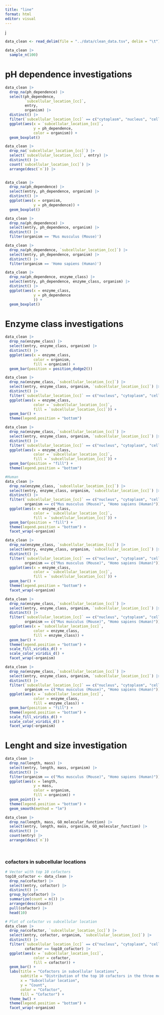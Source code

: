 ```yaml
---
title: "line"
format: html
editor: visual
---
```


j

```r
data_clean <- read_delim(file = "../data/clean_data.tsv", delim = "\t")
```

```r
data_clean |>
  sample_n(100)
```

# pH dependence investigations

```r
data_clean |>
  drop_na(ph_dependence) |>
  select(ph_dependence,
         `subcellular_location_[cc]`,
         entry,
         organism) |>
  distinct() |>
  filter(`subcellular_location_[cc]` == c("cytoplasm", "nucleus", "cell membrane", "multi-pass membrane protein", "secreted")) |>
  ggplot(aes(x = `subcellular_location_[cc]`,
             y = ph_dependence,
             color = organism)) +
  geom_boxplot()
```

```r
data_clean |>
  drop_na(`subcellular_location_[cc]`) |>
  select(`subcellular_location_[cc]`, entry) |>
  distinct() |>
  count(`subcellular_location_[cc]`) |>
  arrange(desc(`n`)) |>
  
```

```r
data_clean |>
  drop_na(ph_dependence) |>
  select(entry, ph_dependence, organism) |>
  distinct() |>
  ggplot(aes(x = organism,
             y = ph_dependence)) +
  geom_boxplot()
```

```r
data_clean |>
  drop_na(ph_dependence) |>
  select(entry, ph_dependence, organism) |>
  distinct() |>
  filter(organism == 'Mus musculus (Mouse)')
```

```r
data_clean |>
  drop_na(ph_dependence, `subcellular_location_[cc]`) |>
  select(entry, ph_dependence, organism) |>
  distinct() |>
  filter(organism == 'Homo sapiens (Human)')
```

```r
data_clean |>
  drop_na(ph_dependence, enzyme_class) |>
  select(entry, ph_dependence, enzyme_class, organism) |>
  distinct() |>
  ggplot(aes(x = enzyme_class,
             y = ph_dependence
             )) +
  geom_boxplot()
```

# Enzyme class investigations

```r
data_clean |>
  drop_na(enzyme_class) |>
  select(entry, enzyme_class, organism) |>
  distinct() |>
  ggplot(aes(x = enzyme_class,
             color = organism,
             fill = organism)) +
  geom_bar(position = position_dodge2())
```

```r
data_clean |>
  drop_na(enzyme_class, `subcellular_location_[cc]`) |>
  select(entry, enzyme_class, organism, `subcellular_location_[cc]`) |>
  distinct() |>
  filter(`subcellular_location_[cc]` == c("nucleus", "cytoplasm", "cell membrane")) |>
  ggplot(aes(x = enzyme_class,
             color = `subcellular_location_[cc]`,
             fill = `subcellular_location_[cc]`)) +
  geom_bar() +
  theme(legend.position = "bottom")
```

```r
data_clean |>
  drop_na(enzyme_class, `subcellular_location_[cc]`) |>
  select(entry, enzyme_class, organism, `subcellular_location_[cc]`) |>
  distinct() |>
  filter(`subcellular_location_[cc]` == c("nucleus", "cytoplasm", "cell membrane")) |>
  ggplot(aes(x = enzyme_class,
             color = `subcellular_location_[cc]`,
             fill = `subcellular_location_[cc]`)) +
  geom_bar(position = "fill") +
  theme(legend.position = "bottom")
```

```r
#Human
data_clean |>
  drop_na(enzyme_class, `subcellular_location_[cc]`) |>
  select(entry, enzyme_class, organism, `subcellular_location_[cc]`) |>
  distinct() |>
  filter(`subcellular_location_[cc]` == c("nucleus", "cytoplasm", "cell membrane"),
         organism == c("Mus musculus (Mouse)", "Homo sapiens (Human)")) |>
  ggplot(aes(x = enzyme_class,
             color = `subcellular_location_[cc]`,
             fill = `subcellular_location_[cc]`)) +
  geom_bar(position = "fill") +
  theme(legend.position = "bottom") +
  facet_wrap(~organism)
```

```r
data_clean |>
  drop_na(enzyme_class, `subcellular_location_[cc]`) |>
  select(entry, enzyme_class, organism, `subcellular_location_[cc]`) |>
  distinct() |>
  filter(`subcellular_location_[cc]` == c("nucleus", "cytoplasm", "cell membrane"),
         organism == c("Mus musculus (Mouse)", "Homo sapiens (Human)")) |>
  ggplot(aes(x = enzyme_class,
             color = `subcellular_location_[cc]`,
             fill = `subcellular_location_[cc]`)) +
  geom_bar() +
  theme(legend.position = "bottom") +
  facet_wrap(~organism)
```

```r
data_clean |>
  drop_na(enzyme_class, `subcellular_location_[cc]`) |>
  select(entry, enzyme_class, organism, `subcellular_location_[cc]`) |>
  distinct() |>
  filter(`subcellular_location_[cc]` == c("nucleus", "cytoplasm", "cell membrane"),
         organism == c("Mus musculus (Mouse)", "Homo sapiens (Human)")) |>
  ggplot(aes(x = `subcellular_location_[cc]`,
             color = enzyme_class,
             fill = enzyme_class)) +
  geom_bar() +
  theme(legend.position = "bottom") +
  scale_fill_viridis_d() +
  scale_color_viridis_d() +
  facet_wrap(~organism)
```

```r
data_clean |>
  drop_na(enzyme_class, `subcellular_location_[cc]`) |>
  select(entry, enzyme_class, organism, `subcellular_location_[cc]`) |>
  distinct() |>
  filter(`subcellular_location_[cc]` == c("nucleus", "cytoplasm", "cell membrane"),
         organism == c("Mus musculus (Mouse)", "Homo sapiens (Human)")) |>
  ggplot(aes(x = `subcellular_location_[cc]`,
             color = enzyme_class,
             fill = enzyme_class)) +
  geom_bar(position = "fill") +
  theme(legend.position = "bottom") +
  scale_fill_viridis_d() +
  scale_color_viridis_d() +
  facet_wrap(~organism)
```

# Lenght and size investigation

```r
data_clean |>
  drop_na(length, mass) |>
  select(entry, length, mass, organism) |>
  distinct() |>
  filter(organism == c("Mus musculus (Mouse)", "Homo sapiens (Human)")) |>
  ggplot(aes(x = length,
             y = mass,
             color = organism,
             fill = organism)) +
  geom_point() +
  theme(legend.position = "bottom") +
  geom_smooth(method = "lm")
```

```r
data_clean |>
  drop_na(length, mass, GO_molecular_function) |>
  select(entry, length, mass, organism, GO_molecular_function) |>
  distinct() |>
  count(entry) |>
  arrange(desc(`n`))
  
  
```

### cofactors in subcellular locations

```r
# Vector with top 10 cofactors
top10_cofactor <- data_clean |>
  drop_na(cofactor) |>
  select(entry, cofactor) |>
  distinct() |>
  group_by(cofactor) |>
  summarize(count = n()) |>
  arrange(desc(count))
  pull(cofactor) |>
  head(10)
```

```r
# Plot of cofactor vs subcellular location
data_clean |>
  drop_na(cofactor, `subcellular_location_[cc]`) |>
  select(entry, cofactor, organism, `subcellular_location_[cc]`) |>
  distinct() |>
  filter(`subcellular_location_[cc]` == c("nucleus", "cytoplasm", "cell membrane"),
         cofactor == top10_cofactor) |>
  ggplot(aes(x = `subcellular_location_[cc]`,
             color = cofactor,
             fill = cofactor)) +
  geom_bar() +
  labs(title = "Cofactors in subcellular locations",
       subtitle = "Distribution of the top 10 cofactors in the three most populated subcellular locations",
       x = "Subcellular location",
       y = "Count",
       color = "Cofactor",
       fill = "Cofactor") +
  theme_bw() +
  theme(legend.position = "bottom") +
  facet_wrap(~organism)
```

